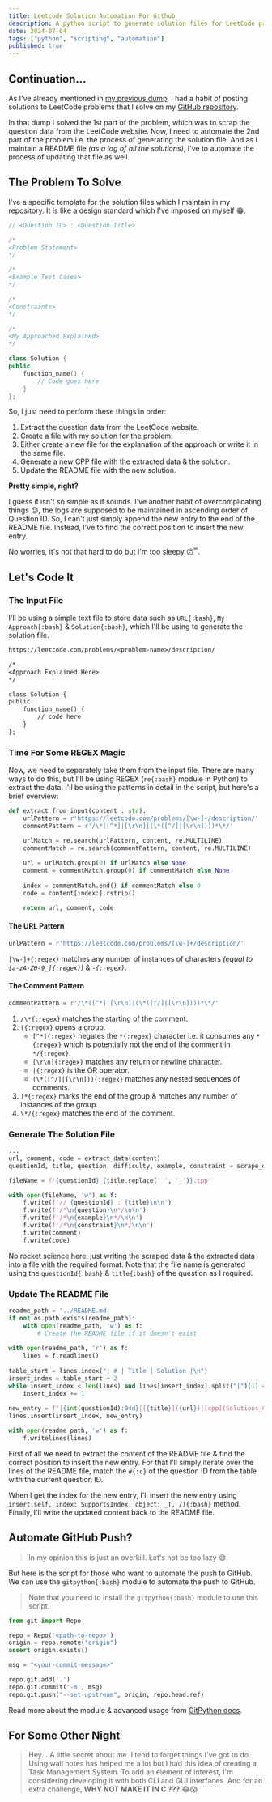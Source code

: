 ```yaml
---
title: Leetcode Solution Automation For Github
description: A python script to generate solution files for LeetCode problems to be pushed to GitHub.
date: 2024-07-04
tags: ["python", "scripting", "automation"]
published: true
---
```


## Continuation...

As I've already mentioned in [my previous dump](https://letmesleep.sahoobishwajeet.xyz/dump/leetcode-scrapper), I had a habit of posting solutions to LeetCode problems that I solve on my [GitHub repository](https://github.com/SahooBishwajeet/leetcode).

In that dump I solved the 1st part of the problem, which was to scrap the question data from the LeetCode website.
Now, I need to automate the 2nd part of the problem i.e. the process of generating the solution file.
And as I maintain a README file _(as a log of all the solutions)_, I've to automate the process of updating that file as well.

## The Problem To Solve

I've a specific template for the solution files which I maintain in my repository. It is like a design standard which I've imposed on myself 😁.

```cpp title="<QuestionID>_<Question_Title>.cpp"
// <Question ID> : <Question Title>

/*
<Problem Statement>
*/

/*
<Example Test Cases>
*/

/*
<Constraints>
*/

/*
<My Approached Explained>
*/

class Solution {
public:
    function_name() {
        // Code goes here
    }
};
```

So, I just need to perform these things in order:

1. Extract the question data from the LeetCode website.
2. Create a file with my solution for the problem.
3. Either create a new file for the explanation of the approach or write it in the same file.
4. Generate a new CPP file with the extracted data & the solution.
5. Update the README file with the new solution.

**Pretty simple, right?**

I guess it isn't so simple as it sounds.
I've another habit of overcomplicating things 😓, the logs are supposed to be maintained in ascending order of Question ID. 
So, I can't just simply append the new entry to the end of the README file. Instead, I've to find the correct position to insert the new entry.

No worries, it's not that hard to do but I'm too sleepy 😴.


## Let's Code It

### The Input File

I'll be using a simple text file to store data such as `URL{:bash}`, `My Approach{:bash}` & `Solution{:bash}`, which I'll be using to generate the solution file.

```txt title="input.txt"
https://leetcode.com/problems/<problem-name>/description/

/*
<Approach Explained Here>
*/

class Solution {
public:
    function_name() {
        // code here
    }
};
```

### Time For Some REGEX Magic

Now, we need to separately take them from the input file. There are many ways to do this, but I'll be using REGEX (`re{:bash}` module in Python) to extract the data.
I'll be using the patterns in detail in the script, but here's a brief overview:

```python showLineNumbers title="extract_data.py" {2-3,12}
def extract_from_input(content : str):    
    urlPattern = r'https://leetcode.com/problems/[\w-]+/description/'
    commentPattern = r'/\*([^*]|[\r\n]|(\*([^/]|[\r\n])))*\*/'

    urlMatch = re.search(urlPattern, content, re.MULTILINE)
    commentMatch = re.search(commentPattern, content, re.MULTILINE)
    
    url = urlMatch.group(0) if urlMatch else None
    comment = commentMatch.group(0) if commentMatch else None
    
    index = commentMatch.end() if commentMatch else 0
    code = content[index:].rstrip()

    return url, comment, code
```

#### The URL Pattern

```python title="urlPattern" /[\w-]+/
urlPattern = r'https://leetcode.com/problems/[\w-]+/description/'
```

`[\w-]+{:regex}` matches any number of instances of characters _(equal to `[a-zA-Z0-9_]{:regex}`)_ & _`-{:regex}`_.

#### The Comment Pattern

```python title="commentPattern" /([^*]|[\r\n]|(\*([^/]|[\r\n])))*\*/
commentPattern = r'/\*([^*]|[\r\n]|(\*([^/]|[\r\n])))*\*/'
```

1. `/\*{:regex}` matches the starting of the comment.
2. `({:regex}` opens a group.
    - `[^*]{:regex}` negates the `*{:regex}` character i.e. it consumes any `*{:regex}` which is potentially not the end of the comment in `*/{:regex}`.
    - `[\r\n]{:regex}` matches any return or newline character.
    - `|{:regex}` is the OR operator.
    - `(\*([^/]|[\r\n])){:regex}` matches any nested sequences of comments.
3. `)*{:regex}` marks the end of the group & matches any number of instances of the group.
4. `\*/{:regex}` matches the end of the comment.

### Generate The Solution File

```python showLineNumbers title="generate_solution.py" 
...
url, comment, code = extract_data(content)
questionId, title, question, difficulty, example, constraint = scrape_data(url)

fileName = f'{questionId}_{title.replace(' ', '_')}.cpp'

with open(fileName, 'w') as f:
    f.write(f'// {questionId} : {title}\n\n')
    f.write(f'/*\n{question}\n*/\n\n')
    f.write(f'/*\n{example}\n*/\n\n')
    f.write(f'/*\n{constraint}\n*/\n\n')
    f.write(comment)
    f.write(code)
```

No rocket science here, just writing the scraped data & the extracted data into a file with the required format.
Note that the file name is generated using the `questionId{:bash}` & `title{:bash}` of the question as I required.

### Update The README File

```python showLineNumbers title="update_readme.py" {11-12, 14}
readme_path = '../README.md'
if not os.path.exists(readme_path):
    with open(readme_path, 'w') as f:
        # Create the README file if it doesn't exist
        
with open(readme_path, 'r') as f:
    lines = f.readlines()
    
table_start = lines.index("| # | Title | Solution |\n")
insert_index = table_start + 2
while insert_index < len(lines) and lines[insert_index].split("|")[1] < f"{int(questionId):04d}":
    insert_index += 1
    
new_entry = f"|{int(questionId):04d}|[{title}]({url})|[cpp](Solutions_CPP/{fileName})|\n"
lines.insert(insert_index, new_entry)

with open(readme_path, 'w') as f:
    f.writelines(lines)
```

First of all we need to extract the content of the README file & find the correct position to insert the new entry.
For that I'll simply iterate over the lines of the README file, match the `#{:c}` of the question ID from the table with the current question ID.

When I get the index for the new entry, I'll insert the new entry using `insert(self, index: SupportsIndex, object: _T, /){:bash}` method.
Finally, I'll write the updated content back to the README file.

## Automate GitHub Push?

> In my opinion this is just an overkill. Let's not be too lazy 😅.

But here is the script for those who want to automate the push to GitHub. We can use the `gitpython{:bash}` module to automate the push to GitHub.

> Note that you need to install the `gitpython{:bash}` module to use this script.

```python showLineNumbers title="push_to_github.py"
from git import Repo

repo = Repo('<path-to-repo>')
origin = repo.remote("origin")  
assert origin.exists()

msg = "<your-commit-message>"

repo.git.add('.')
repo.git.commit('-m', msg)
repo.git.push("--set-upstream", origin, repo.head.ref)
```

Read more about the module & advanced usage from [GitPython docs](https://gitpython.readthedocs.io/en/stable/tutorial.html).


## For Some Other Night

> Hey... A little secret about me. I tend to forget things I've got to do. Using wall notes has helped me a lot but I had this idea of creating a Task Management System. To add an element of interest, I'm considering developing it with both CLI and GUI interfaces. And for an extra challenge, **WHY NOT MAKE IT IN C ???** 😂😱